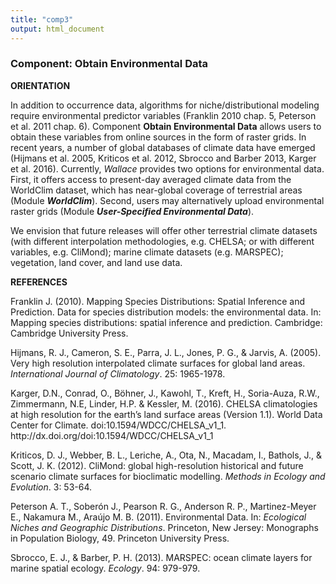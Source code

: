 ---
title: "comp3"
output: html_document
---

### **Component: Obtain Environmental Data**

**ORIENTATION**

In addition to occurrence data, algorithms for niche/distributional modeling require environmental predictor variables (Franklin 2010 chap. 5, Peterson et al. 2011 chap. 6). Component **Obtain Environmental Data** allows users to obtain these variables from online sources in the form of raster grids. In recent years, a number of global databases of climate data have emerged (Hijmans et al. 2005, Kriticos et al. 2012, Sbrocco and Barber 2013, Karger et al. 2016). Currently, *Wallace* provides two options for environmental data. First, it offers access to present-day averaged climate data from the WorldClim dataset, which has near-global coverage of terrestrial areas (Module ***WorldClim***). Second, users may alternatively upload environmental raster grids (Module ***User-Specified Environmental Data***).

We envision that future releases will offer other terrestrial climate datasets (with different interpolation methodologies, e.g. CHELSA; or with different variables, e.g. CliMond); marine climate datasets (e.g. MARSPEC); vegetation, land cover, and land use data. 

**REFERENCES**

Franklin J. (2010). Mapping Species Distributions: Spatial Inference and Prediction. Data for species distribution models: the environmental data. In: Mapping species distributions: spatial inference and prediction. Cambridge: Cambridge University Press.

Hijmans, R. J., Cameron, S. E., Parra, J. L., Jones, P. G., & Jarvis, A. (2005). Very high resolution interpolated climate surfaces for global land areas. *International Journal of Climatology*.  25: 1965-1978.

Karger, D.N., Conrad, O., Böhner, J., Kawohl, T., Kreft, H., Soria-Auza, R.W., Zimmermann, N.E, Linder, H.P. & Kessler, M. (2016). CHELSA climatologies at high resolution for the earth's land surface areas (Version 1.1). World Data Center for Climate. doi:10.1594/WDCC/CHELSA_v1_1. http://dx.doi.org/doi:10.1594/WDCC/CHELSA_v1_1

Kriticos, D. J., Webber, B. L., Leriche, A., Ota, N., Macadam, I., Bathols, J., & Scott, J. K. (2012). CliMond: global high-resolution historical and future scenario climate surfaces for bioclimatic modelling. *Methods in Ecology and Evolution*. 3: 53-64.

Peterson A. T., Soberón J., Pearson R. G., Anderson R. P., Martinez-Meyer E., Nakamura M., Araújo M. B. (2011). Environmental Data. In: *Ecological Niches and Geographic Distributions*. Princeton, New Jersey: Monographs in Population Biology, 49. Princeton University Press.

Sbrocco, E. J., & Barber, P. H. (2013). MARSPEC: ocean climate layers for marine spatial ecology. *Ecology*. 94: 979-979.
